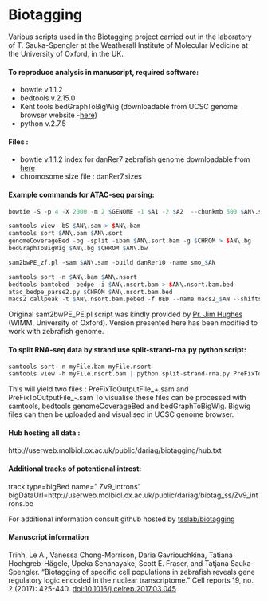 # Biotagging

Various scripts used in the Biotagging project carried out in the laboratory of T. Sauka-Spengler at the Weatherall Institute of Molecular Medicine at the University of Oxford, in the UK.

#### To reproduce analysis in manuscript, required software: 

* bowtie v.1.1.2
* bedtools v.2.15.0
* Kent tools  bedGraphToBigWig (downloadable from UCSC genome browser website -[here]())
* python v.2.7.5

#### Files :

* bowtie v.1.1.2 index for danRer7 zebrafish genome downloadable from [here](http://userweb.molbiol.ox.ac.uk:/public/dariag/damir/danRer7_bowtie1_indices.tar.gz)
* chromosome size file : danRer7.sizes

#### Example commands for ATAC-seq parsing: 

```r
bowtie -S -p 4 -X 2000 -m 2 $GENOME -1 $A1 -2 $A2  --chunkmb 500 $AN\.sam

samtools view -bS $AN\.sam > $AN\.bam
samtools sort $AN\.bam $AN\.sort
genomeCoverageBed -bg -split -ibam $AN\.sort.bam -g $CHROM > $AN\.bg
bedGraphToBigWig $AN\.bg $CHROM $AN\.bw

sam2bwPE_zf.pl -sam $AN\.sam -build danRer10 -name smo_$AN

samtools sort -n $AN\.bam $AN\.nsort
bedtools bamtobed -bedpe -i $AN\.nsort.bam > $AN\.nsort.bam.bed
atac_bedpe_parse2.py $CHROM $AN\.nsort.bam.bed
macs2 callpeak -t $AN\.nsort.bam.pebed -f BED --name macs2_$AN --shiftsize=100 --nomodel --slocal 1000
```


Original sam2bwPE_PE.pl script was kindly provided by [Pr. Jim Hughes](https://github.com/Hughes-Genome-Group) (WIMM, University of Oxford). Version presented here has been modified to work with zebrafish genome. 


#### To split RNA-seq data by strand use split-strand-rna.py python script: 

```r
samtools sort -n myFile.bam myFile.nsort
samtools view -h myFile.nsort.bam | python split-strand-rna.py PreFixToOutputFile
```


This will yield two files : PreFixToOutputFile_+.sam and PreFixToOutputFile_-.sam
To visualise these files can be processed with samtools, bedtools genomeCoverageBed and bedGraphToBigWig. Bigwig files can then be uploaded and visualised in UCSC genome browser. 

#### Hub hosting all data : 

http://userweb.molbiol.ox.ac.uk/public/dariag/biotagging/hub.txt


#### Additional tracks of potentional intrest: 

track type=bigBed name=" Zv9_introns"  bigDataUrl=http://userweb.molbiol.ox.ac.uk/public/dariag/biotag_ss/Zv9_introns.bb


For additional information consult github hosted by [tsslab/biotagging](https://github.com/tsslab/biotagging)

#### Manuscript information 


Trinh, Le A., Vanessa Chong-Morrison, Daria Gavriouchkina, Tatiana Hochgreb-Hägele, Upeka Senanayake, Scott E. Fraser, and Tatjana Sauka-Spengler. "Biotagging of specific cell populations in zebrafish reveals gene regulatory logic encoded in the nuclear transcriptome." Cell reports 19, no. 2 (2017): 425-440.
[doi:10.1016/j.celrep.2017.03.045](https://www.sciencedirect.com/science/article/pii/S2211124717303911)